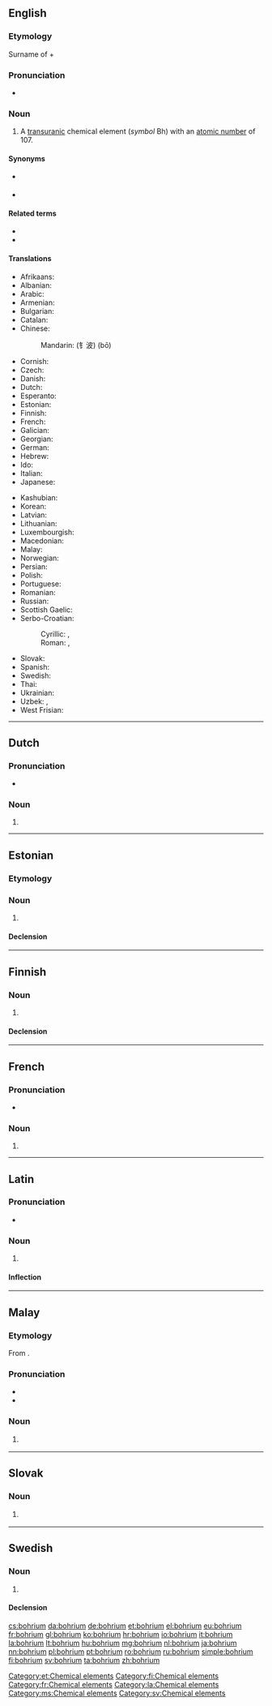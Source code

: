 {{also|Bohrium}}
==English==
{{elements|Bh|seaborgium|Sg|hassium|Hs}}

===Etymology===
Surname of {{w|Niels Bohr}} + {{suffix||ium|lang=en}}

===Pronunciation===
* {{audio|En-bohrium.oga|Audio|lang=en}}

===Noun===
{{en-noun|-}}
{{wikipedia}}

# A [[transuranic]] chemical element (''symbol'' Bh) with an [[atomic number]] of 107.

====Synonyms====
* {{l|en|eka-rhenium}} {{qualifier|used before the element was discovered}}
* {{l|en|unnilseptium}} {{qualifier|used before the element was officially named}}

====Related terms====
* {{w|Niels Bohr|Bohr}}
* {{l|en|nielsbohrium}}

====Translations====
{{trans-top|chemical element}}
* Afrikaans: {{t|af|bohrium}}
* Albanian: {{t|sq|borium}}
* Arabic: {{t|ar|بُورْيُوم|tr=buryum|m}}
* Armenian: {{t|hy|բորիում}}
* Bulgarian: {{t|bg|бо́рий|m}}
* Catalan: {{t|ca|bohri|m}}
* Chinese:
*: Mandarin: {{t+|cmn|𨨏}} (钅波) (bō)
* Cornish: {{t|kw|bohryum}}
* Czech: {{t+|cs|bohrium}}
* Danish: {{t+|da|bohrium}}
* Dutch: {{t+|nl|bohrium|n}}
* Esperanto: {{t|eo|borio}}
* Estonian: {{t+|et|bohrium}}
* Finnish: {{t+|fi|bohrium}}
* French: {{t+|fr|bohrium|m}}
* Galician: {{t+|gl|bohrio|m}}
* Georgian: {{t|ka|ბორიუმი}}
* German: {{t+|de|Bohrium|n}}
* Hebrew: {{t|he|בוהריום|tr=bóhriyum}}
* Ido: {{t+|io|borio}}
* Italian: {{t+|it|bohrio|m}}
* Japanese: {{t+|ja|ボーリウム|tr=bōriumu}}
{{trans-mid}}
* Kashubian: {{t|csb|bòhr}}
* Korean: {{t+|ko|보륨|tr=boryum}}
* Latvian: {{t|lv|borijs|m}}
* Lithuanian: {{t+|lt|boris}}
* Luxembourgish: {{t|lb|Bohrium|n}}
* Macedonian: {{t|mk|бориум|m}}
* Malay: {{t|ms|bohrium}}
* Norwegian: {{t|no|bohrium}}
* Persian: {{t|fa|بوریم|tr=boriom}}
* Polish: {{t+|pl|bohr|m}}
* Portuguese: {{t|pt|bório|m}}
* Romanian: {{t+|ro|bohriu|n}}
* Russian: {{t+|ru|бо́рий|m}}
* Scottish Gaelic: {{t|gd|boiriam}}
* Serbo-Croatian:
*: Cyrillic: {{t|sh|бориj|m}}, {{t|sh|бориjум|m}}
*: Roman: {{t|sh|borij|m}}, {{t|sh|borijum|m}}
* Slovak: {{t|sk|bohrium}}
* Spanish: {{t+|es|bohrio|m}}
* Swedish: {{t+|sv|bohrium|n}}
* Thai: {{t|th|มอหเรียม|tr=boriam}}
* Ukrainian: {{t|uk|бо́рiй|m}}
* Uzbek: {{t|uz|борий}}, {{t|uz|boriy}}
* West Frisian: {{t|fy|bohrium}}
{{trans-bottom}}

----

==Dutch==
{{wikipedia|lang=nl}}
{{elements|Bh|seaborgium|Sg|hassium|Hs|lang=nl}}

===Pronunciation===
* {{audio|Nl-bohrium.ogg|Audio|lang=nl}}

===Noun===
{{nl-noun|n|-|-}}

# {{l|en|bohrium}}

----

==Estonian==

===Etymology===
{{rfe|lang=et}}

===Noun===
{{et-noun|bohriumi|bohriumi|par2=bohriumit}}

# {{l|en|bohrium}}

====Declension====
{{et-decl-seminar|bohrium}}
{{et-decl-õpik|n=sg|bohrium|i}}

[[Category:et:Chemical elements]]

----

==Finnish==
{{wikipedia|lang=fi}}

===Noun===
{{fi-noun}}

# {{l|en|bohrium}}

====Declension====
{{fi-decl-risti|bohrium|||a|i=0}}

[[Category:fi:Chemical elements]]

----

==French==

===Pronunciation===
* {{IPA|/bɔ.ʁjɔm/|lang=fr}}

===Noun===
{{fr-noun|m}}

# {{l|en|bohrium}}

[[Category:fr:Chemical elements]]

----

==Latin==
{{wikipedia|lang=la}}

===Pronunciation===
* {{la-pronunc|bohrium}}

===Noun===
{{la-noun|bohrium||bohriī|n|second}}

# {{l|en|bohrium}}

====Inflection====
{{la-decl-2nd-N|bohri}}

[[Category:la:Chemical elements]]

----

==Malay==
{{wikipedia|lang=ms}}
{{elements|Bh|siborgium|Sg|hassium|Hs|lang=ms}}

===Etymology===
From {{etyl|en|ms}} {{m|en|bohrium}}.

===Pronunciation===
* {{IPA|/bɔhriom/|lang=ms}}
* {{rhymes|iom|jom|om|lang=ms}}

===Noun===
{{head|ms|noun}}

# {{l|en|bohrium}} {{gloss|chemical element}}

[[Category:ms:Chemical elements]]

----

==Slovak==
{{elements|Bh|seaborgium|Sg|hassium|Hs|lang=sk}}

===Noun===
{{sk-noun|g=n|gen=bohria|decl=mesto}}

# {{l|en|bohrium}} {{gloss|element}}

----

==Swedish==
{{wikipedia|lang=sv}}

===Noun===
{{sv-noun|n|-}}

# {{l|en|bohrium}}

====Declension====
{{sv-noun-unc-irreg-n|2=bohriumet}}

[[Category:sv:Chemical elements]]

[[cs:bohrium]]
[[da:bohrium]]
[[de:bohrium]]
[[et:bohrium]]
[[el:bohrium]]
[[eu:bohrium]]
[[fr:bohrium]]
[[gl:bohrium]]
[[ko:bohrium]]
[[hr:bohrium]]
[[io:bohrium]]
[[it:bohrium]]
[[la:bohrium]]
[[lt:bohrium]]
[[hu:bohrium]]
[[mg:bohrium]]
[[nl:bohrium]]
[[ja:bohrium]]
[[nn:bohrium]]
[[pl:bohrium]]
[[pt:bohrium]]
[[ro:bohrium]]
[[ru:bohrium]]
[[simple:bohrium]]
[[fi:bohrium]]
[[sv:bohrium]]
[[ta:bohrium]]
[[zh:bohrium]]